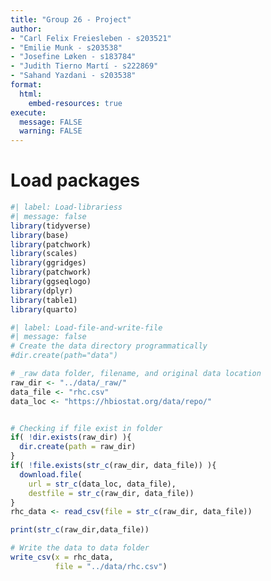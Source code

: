 ```yaml
---
title: "Group 26 - Project"
author: 
- "Carl Felix Freiesleben - s203521"
- "Emilie Munk - s203538"
- "Josefine Løken - s183784"
- "Judith Tierno Martí - s222869"
- "Sahand Yazdani - s203538"
format:
  html: 
    embed-resources: true
execute: 
  message: FALSE
  warning: FALSE
---
```

# Load packages
```r
#| label: Load-librariess
#| message: false 
library(tidyverse)
library(base)
library(patchwork)
library(scales)
library(ggridges)
library(patchwork)
library(ggseqlogo)
library(dplyr)
library(table1)
library(quarto)
```


```r
#| label: Load-file-and-write-file
#| message: false
# Create the data directory programmatically
#dir.create(path="data")

# _raw data folder, filename, and original data location
raw_dir <- "../data/_raw/"
data_file <- "rhc.csv"
data_loc <- "https://hbiostat.org/data/repo/"


# Checking if file exist in folder
if( !dir.exists(raw_dir) ){
  dir.create(path = raw_dir)
}
if( !file.exists(str_c(raw_dir, data_file)) ){
  download.file(
    url = str_c(data_loc, data_file),
    destfile = str_c(raw_dir, data_file))
}
rhc_data <- read_csv(file = str_c(raw_dir, data_file))

print(str_c(raw_dir,data_file))

# Write the data to data folder
write_csv(x = rhc_data,
          file = "../data/rhc.csv")
```